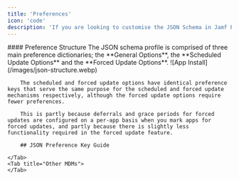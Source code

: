 ```yaml
---
title: 'Preferences'
icon: 'code'
description: 'If you are looking to customise the JSON Schema in Jamf Pro or XML for other MDMs, you can use this guide to understand the purpose of each preference key.'
---
```


<Tabs>
    <Tab title="Jamf Pro">
        #### Preference Structure
        The JSON schema profile is comprised of three main preference dictionaries; the **General Options**, the **Scheduled Update Options** and the **Forced Update Options**.
        ![App Install](/images/json-structure.webp)
        
        The scheduled and forced update options have identical preference keys that serve the same purpose for the scheduled and forced update mechanisms respectively, although the forced update options require fewer preferences.
        
        This is partly because deferrals and grace periods for forced updates are configured on a per-app basis when you mark apps for forced updates, and partly because there is slightly less functionality required in the forced update feature.
        
        ## JSON Preference Key Guide
        
    </Tab>
    <Tab title="Other MDMs">
    </Tab>
</Tabs>